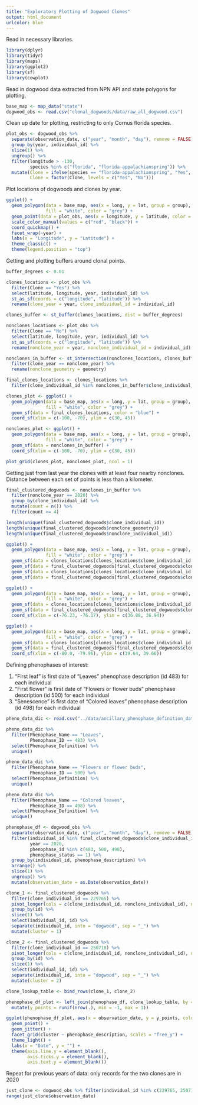 ```yaml
---
title: "Exploratory Plotting of Dogwood Clones"
output: html_document
urlcolor: blue
---
```


Read in necessary libraries. 

```r
library(dplyr)
library(tidyr)
library(maps)
library(ggplot2)
library(sf)
library(cowplot)
```

Read in dogwood data extracted from NPN API and state polygons for plotting. 

```r
base_map <- map_data("state")
dogwood_obs <- read.csv("clonal_dogwoods/data/raw_all_dogwood.csv")
```

Clean up date for plotting, restricting to only Cornus florida species. 

```r
plot_obs <- dogwood_obs %>% 
  separate(observation_date, c("year", "month", "day"), remove = FALSE) %>% 
  group_by(year, individual_id) %>%
  slice(1) %>% 
  ungroup() %>% 
  filter(longitude > -130, 
         species %in% c("florida", "florida-appalachianspring")) %>% 
  mutate(Clone = ifelse(species == "florida-appalachianspring", "Yes", "No"), 
         Clone = factor(Clone, levels = c("Yes", "No")))
```

Plot locations of dogwoods and clones by year. 

```r
ggplot() +
  geom_polygon(data = base_map, aes(x = long, y = lat, group = group), 
               fill = "white", color = "grey") +
  geom_point(data = plot_obs, aes(x = longitude, y = latitude, color = Clone)) +
  scale_color_manual(values = c("red", "black")) +
  coord_quickmap() +
  facet_wrap(~year) +
  labs(x = "Longitude", y = "Latitude") +
  theme_classic() + 
  theme(legend.position = "top")
```

Getting and plotting buffers around clonal points. 

```r
buffer_degrees <- 0.01

clones_locations <- plot_obs %>% 
  filter(Clone == "Yes") %>% 
  select(latitude, longitude, year, individual_id) %>% 
  st_as_sf(coords = c("longitude", "latitude")) %>% 
  rename(clone_year = year, clone_individual_id = individual_id)

clones_buffer <- st_buffer(clones_locations, dist = buffer_degrees)

nonclones_locations <- plot_obs %>% 
  filter(Clone == "No") %>% 
  select(latitude, longitude, year, individual_id) %>% 
  st_as_sf(coords = c("longitude", "latitude")) %>% 
  rename(nonclone_year = year, nonclone_individual_id = individual_id)

nonclones_in_buffer <- st_intersection(nonclones_locations, clones_buffer) %>% 
  filter(clone_year == nonclone_year) %>% 
  rename(nonclone_geometry = geometry) 

final_clones_locations <- clones_locations %>% 
  filter(clone_individual_id %in% nonclones_in_buffer$clone_individual_id)

clones_plot <- ggplot() +
  geom_polygon(data = base_map, aes(x = long, y = lat, group = group), 
               fill = "white", color = "grey") +
  geom_sf(data = final_clones_locations, color = "blue") +
  coord_sf(xlim = c(-100, -70), ylim = c(30, 45))

nonclones_plot <- ggplot() +
  geom_polygon(data = base_map, aes(x = long, y = lat, group = group), 
               fill = "white", color = "grey") +
  geom_sf(data = nonclones_in_buffer) +
  coord_sf(xlim = c(-100, -70), ylim = c(30, 45))

plot_grid(clones_plot, nonclones_plot, ncol = 1)

```

Getting just from last year the clones with at least four nearby nonclones. 
Distance between each set of points is less than a kilometer. 

```r
final_clustered_dogwoods <- nonclones_in_buffer %>% 
  filter(nonclone_year == 2020) %>% 
  group_by(clone_individual_id) %>% 
  mutate(count = n()) %>% 
  filter(count >= 4)

length(unique(final_clustered_dogwoods$clone_individual_id))
length(unique(final_clustered_dogwoods$nonclone_geometry))
length(unique(final_clustered_dogwoods$nonclone_individual_id))

ggplot() +
  geom_polygon(data = base_map, aes(x = long, y = lat, group = group), 
               fill = "white", color = "grey") +
  geom_sf(data = clones_locations[clones_locations$clone_individual_id == 229765,]) +
  geom_sf(data = final_clustered_dogwoods[final_clustered_dogwoods$clone_individual_id == 229765,], color = "blue") +
  geom_sf(data = clones_locations[clones_locations$clone_individual_id == 250718,]) +
  geom_sf(data = final_clustered_dogwoods[final_clustered_dogwoods$clone_individual_id == 250718,], color = "blue")

ggplot() +
  geom_polygon(data = base_map, aes(x = long, y = lat, group = group), 
               fill = "white", color = "grey") +
  geom_sf(data = clones_locations[clones_locations$clone_individual_id == 229765,]) +
  geom_sf(data = final_clustered_dogwoods[final_clustered_dogwoods$clone_individual_id == 229765,], color = "blue") +
  coord_sf(xlim = c(-76.23, -76.17), ylim = c(36.88, 36.94))

ggplot() +
  geom_polygon(data = base_map, aes(x = long, y = lat, group = group), 
               fill = "white", color = "grey") +
  geom_sf(data = clones_locations[clones_locations$clone_individual_id == 250718,]) +
  geom_sf(data = final_clustered_dogwoods[final_clustered_dogwoods$clone_individual_id == 250718,], color = "blue") +
  coord_sf(xlim = c(-80.0, -79.96), ylim = c(39.64, 39.66))
```

Defining phenophases of interest: 

1. "First leaf" is first date of "Leaves" phenophase description (id 483) for each individual
2. "First flower" is first date of "Flowers or flower buds" phenophase description (id 500) for each individual
3. "Senescence" is first date of "Colored leaves" phenophase description (id 498) for each individual

```r
pheno_data_dic <- read.csv("../data/ancillary_phenophase_definition_data.csv")

pheno_data_dic %>% 
  filter(Phenophase_Name == "Leaves", 
         Phenophase_ID == 483) %>% 
  select(Phenophase_Definition) %>% 
  unique()

pheno_data_dic %>% 
  filter(Phenophase_Name == "Flowers or flower buds", 
         Phenophase_ID == 500) %>% 
  select(Phenophase_Definition) %>% 
  unique()

pheno_data_dic %>% 
  filter(Phenophase_Name == "Colored leaves",
         Phenophase_ID == 498) %>% 
  select(Phenophase_Definition) %>% 
  unique()
```

```r

phenophase_df <- dogwood_obs %>% 
  separate(observation_date, c("year", "month", "day"), remove = FALSE) %>% 
  filter(individual_id %in% final_clustered_dogwoods$clone_individual_id | individual_id %in% final_clustered_dogwoods$nonclone_individual_id, 
         year == 2020, 
         phenophase_id %in% c(483, 500, 498), 
         phenophase_status == 1) %>% 
  group_by(individual_id, phenophase_description) %>% 
  arrange() %>% 
  slice(1) %>% 
  ungroup() %>% 
  mutate(observation_date = as.Date(observation_date))

clone_1 <- final_clustered_dogwoods %>% 
  filter(clone_individual_id == 229765) %>% 
  pivot_longer(cols = c(clone_individual_id, nonclone_individual_id), names_to = "individual_id", values_to = "id") %>% 
  group_by(id) %>% 
  slice(1) %>% 
  select(individual_id, id) %>% 
  separate(individual_id, into = "dogwood", sep = "_") %>%
  mutate(cluster = 1)

clone_2 <- final_clustered_dogwoods %>% 
  filter(clone_individual_id == 250718) %>% 
  pivot_longer(cols = c(clone_individual_id, nonclone_individual_id), names_to = "individual_id", values_to = "id") %>% 
  group_by(id) %>% 
  slice(1) %>% 
  select(individual_id, id) %>% 
  separate(individual_id, into = "dogwood", sep = "_") %>%
  mutate(cluster = 2)

clone_lookup_table <- bind_rows(clone_1, clone_2)

phenophase_df_plot <- left_join(phenophase_df, clone_lookup_table, by = c("individual_id" = "id")) %>% 
  mutate(y_points = runif(nrow(.), min = -1, max = 1))

ggplot(phenophase_df_plot, aes(x = observation_date, y = y_points, color = dogwood)) +
  geom_point() +
  geom_jitter() +
  facet_grid(cluster ~ phenophase_description, scales = "free_y") +
  theme_light() +
  labs(x = "Date", y = "") +
  theme(axis.line.y = element_blank(), 
        axis.ticks.y = element_blank(), 
        axis.text.y = element_blank())
```

Repeat for previous years of data: only records for the two clones are in 2020

```r
just_clone <- dogwood_obs %>% filter(individual_id %in% c(229765, 250718))
range(just_clone$observation_date)
```






